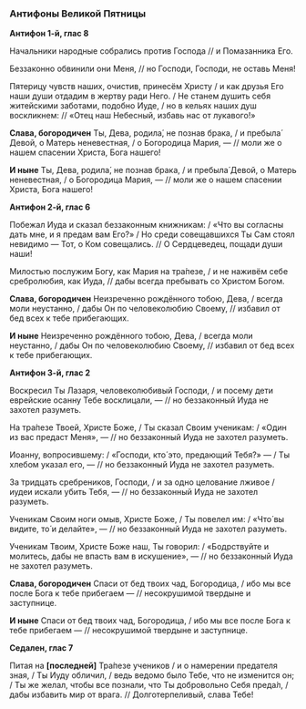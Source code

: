 ### Антифоны Великой Пятницы

**Антифон 1-й, глас 8**

Начальники народные собрались против Господа // и Помазанника Его. 

Беззаконно обвинили они Меня, // но Господи, Господи, не оставь Меня!

Пятерицу чувств наших, очистив, принесём Христу / и как друзья Его наши души отдадим в жертву ради Него. / Не станем душить себя житейскими заботами, подобно Иуде, / но в кельях наших душ воскликнем: // «Отец наш Небесный, избавь нас от лукавого!»

**Слава, богородичен** Ты, Дева, родила́, не познав брака, / и пребыла́ Девой, о Матерь неневестная, / о Богородица Мария, — // моли же о нашем спасении Христа, Бога нашего! 

**И ныне** Ты, Дева, родила́, не познав брака, / и пребыла́ Девой, о Матерь неневестная, / о Богородица Мария, — // моли же о нашем спасении Христа, Бога нашего! 

**Антифон 2-й, глас 6**

Побежал Иуда и сказал беззаконным книжникам: / «Что вы согласны дать мне, и я предам вам Его?» / Но среди совещавшихся Ты Сам стоял невидимо — Тот, о Ком совещались. // О Сердцеведец, пощади души наши!

Милостью послужим Богу, как Мария на тра́пезе, / и не наживём себе сребролюбия, как Иуда, // дабы всегда пребывать со Христом Богом.

**Слава, богородичен** Неизреченно рождённого тобою, Дева, / всегда моли неустанно, / дабы Он по человеколюбию Своему, // избавил от бед всех к тебе прибегающих.

**И ныне** Неизреченно рождённого тобою, Дева, / всегда моли неустанно, / дабы Он по человеколюбию Своему, // избавил от бед всех к тебе прибегающих.

**Антифон 3-й, глас 2**

Воскресил Ты Лазаря, человеколюбивый Господи, / и посему дети еврейские осанну Тебе восклицали, — // но беззаконный Иуда не захотел разуметь.

На тра́пезе Твоей, Христе Боже, / Ты сказал Своим ученикам: / «Один из вас предаст Меня», — // но беззаконный Иуда не захотел разуметь.

Иоанну, вопросившему: / «Господи, кто́ это, предающий Тебя?» — / Ты хлебом указал его, — // но беззаконный Иуда не захотел разуметь.

За тридцать сребреников, Господи, / и за одно целование лживое / иудеи искали убить Тебя, — // но беззаконный Иуда не захотел разуметь.

Ученикам Своим ноги омыв, Христе Боже, / Ты повелел им: / «Что́ вы видите, то́ и делайте», — // но беззаконный Иуда не захотел разуметь.

Ученикам Твоим, Христе Боже наш, Ты говорил: / «Бодрствуйте и молитесь, дабы не впасть вам в искушение», — // но беззаконный Иуда не захотел разуметь.

**Слава, богородичен** Спаси от бед твоих чад, Богородица, / ибо мы все после Бога к тебе прибегаем — // несокрушимой твердыне и заступнице.

**И ныне** Спаси от бед твоих чад, Богородица, / ибо мы все после Бога к тебе прибегаем — // несокрушимой твердыне и заступнице.

**Седален, глас 7**

Питая на **[**последней**]** Тра́пезе учеников / и о намерении предателя зная, / Ты Иуду обличил, / ведь ведомо было Тебе, что не изменится он; / Ты же желал, чтобы все познали, что Ты добровольно Себя преда́л, / дабы избавить мир от врага. // Долготерпеливый, слава Тебе!

